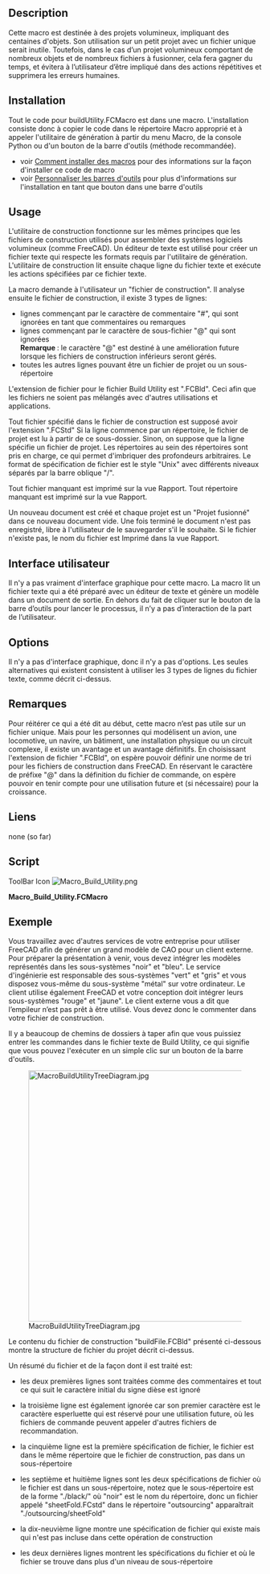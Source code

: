 <languages/>
<div class="mw-translate-fuzzy">
{{Macro/fr
|Name=Macro Build Utility
|Description=Cette macro fournit un utilitaire de compilation permettant d'assembler plusieurs fichiers projets en un seul.
|Author=Piffpoof
|Version=1.0
|Date=2015-01-21
|FCVersion=Toutes
|Download=[https://www.freecadweb.org/wiki/images/8/87/Macro_Build_Utility.png ToolBar Icon]
}}
</div>

==Description==
Cette macro est destinée à des projets volumineux, impliquant des centaines d'objets. Son utilisation sur un petit projet avec un fichier unique serait inutile. Toutefois, dans le cas d’un projet volumineux comportant de nombreux objets et de nombreux fichiers à fusionner, cela fera gagner du temps, et évitera à l’utilisateur d’être impliqué dans des actions répétitives et supprimera les erreurs humaines.

==Installation==
Tout le code pour buildUtility.FCMacro est dans une macro. L'installation consiste donc à copier le code dans le répertoire Macro approprié et à appeler l'utilitaire de génération à partir du menu Macro, de la console Python ou d'un bouton de la barre d'outils (méthode recommandée).
* voir [[How to install macros/fr|Comment installer des macros]] pour des informations sur la façon d'installer ce code de macro
* voir [[Customize Toolbars/fr|Personnaliser les barres d'outils]] pour plus d'informations sur l'installation en tant que bouton dans une barre d'outils

==Usage==
L'utilitaire de construction fonctionne sur les mêmes principes que les fichiers de construction utilisés pour assembler des systèmes logiciels volumineux (comme FreeCAD). Un éditeur de texte est utilisé pour créer un fichier texte qui respecte les formats requis par l'utilitaire de génération. L'utilitaire de construction lit ensuite chaque ligne du fichier texte et exécute les actions spécifiées par ce fichier texte.

La macro demande à l'utilisateur un "fichier de construction". Il analyse ensuite le fichier de construction, il existe 3 types de lignes:
* lignes commençant par le caractère de commentaire "#", qui sont ignorées en tant que commentaires ou remarques
* lignes commençant par le caractère de sous-fichier "@" qui sont ignorées <br /> <b> Remarque </b>: le caractère "@" est destiné à une amélioration future lorsque les fichiers de construction inférieurs seront gérés.
* toutes les autres lignes pouvant être un fichier de projet ou un sous-répertoire

L'extension de fichier pour le fichier Build Utility est ".FCBld". Ceci afin que les fichiers ne soient pas mélangés avec d'autres utilisations et applications.

Tout fichier spécifié dans le fichier de construction est supposé avoir l'extension ".FCStd"
Si la ligne commence par un répertoire, le fichier de projet est lu à partir de ce sous-dossier. Sinon, on suppose que la ligne spécifie un fichier de projet. Les répertoires au sein des répertoires sont pris en charge, ce qui permet d'imbriquer des profondeurs arbitraires. Le format de spécification de fichier est le style "Unix" avec différents niveaux séparés par la barre oblique "/".

Tout fichier manquant est imprimé sur la vue Rapport. Tout répertoire manquant est imprimé sur la vue Rapport.

Un nouveau document est créé et chaque projet est un "Projet fusionné" dans ce nouveau document vide.
Une fois terminé le document n'est pas enregistré, libre à l'utilisateur de le sauvegarder s'il le souhaite.
Si le fichier n'existe pas, le nom du fichier est Imprimé dans la vue Rapport.

==Interface utilisateur==
Il n'y a pas vraiment d'interface graphique pour cette macro. La macro lit un fichier texte qui a été préparé avec un éditeur de texte et génère un modèle dans un document de sortie. En dehors du fait de cliquer sur le bouton de la barre d’outils pour lancer le processus, il n’y a pas d’interaction de la part de l’utilisateur.

==Options==
Il n'y a pas d'interface graphique, donc il n'y a pas d'options. Les seules alternatives qui existent consistent à utiliser les 3 types de lignes du fichier texte, comme décrit ci-dessus.

==Remarques==
Pour réitérer ce qui a été dit au début, cette macro n’est pas utile sur un fichier unique. Mais pour les personnes qui modélisent un avion, une locomotive, un navire, un bâtiment, une installation physique ou un circuit complexe, il existe un avantage et un avantage définitifs. En choisissant l'extension de fichier ".FCBld", on espère pouvoir définir une norme de tri pour les fichiers de construction dans FreeCAD. En réservant le caractère de préfixe "@" dans la définition du fichier de commande, on espère pouvoir en tenir compte pour une utilisation future et (si nécessaire) pour la croissance.

==Liens==
none (so far)

==Script==

ToolBar Icon [[Image:Macro_Build_Utility.png]]

'''Macro_Build_Utility.FCMacro'''

{{MacroCode|code=
#
#						Build Utility
#                       v 0.0 - build from files and files in sub-folders
#
#***********************************************************************************
# routine to read in a build file and merge all specified projects
"""
This function asks the user for a "build file". It then parses that build file, there
are 3 legal line types:
- lines starting with the comment character "#" which are ignored
- lines starting with the subfile character "@" which are ignored
	Note:	the "@" character is for future enhancement when sub-build files 
			will be handled
- all other lines which may be a project file or a subfolder (sub-directory)
If the line is a subfolder then the project file is read from that subfolder.
Otherwise it is assumed the line specifies a project file.
A new document is created and each project is "Project Merged" into that new and empty document.
The document is not saved at the end, this is left for the user if desired.
If the file does not exist then the file name is Printed to the Report view
"""
"""
Example file:
#this is a sample build file
#==============================
@sub-build-files - not presently inplemented
# first the top-level file
metal
# now some misc files
./black/black
./blue/blue
# file does not exist
zebra 
# folder does not exist
/bear/bear
# multiple files in one sub-folder
./engineering/green
./engineering/grey
#multiple files in hierarchical folders
./externalModules/white
./externalModules/red/red
#./externalModules/red/stackerAssembly - commented out as not currently loading
./externalModules/red/orange
./externalModules/red/level3/yellow
"""
# import statements
import FreeCAD
import os.path
from PySide import QtGui

# UI Class definitions

# Class definitions

# Function definitionss

# Constant definitions
buildTargetDocument = "build_target"
commentTag = "#"
subfileTag = "@"
lineFeed = "\n"
subfolder = "./"
carriageReturn = "\r"
fileSeparator = "/"
fcFileExtension      = ".FCStd"
fcFileExtensionUC  = ".FCSTD"
fcFileExtensionLen = -6

# code ***********************************************************************************
buildFilePathName=QtGui.QFileDialog.getOpenFileName()[0]
if len(buildFilePathName) > 0:
	# set up a new empty "build_target" document
	FreeCAD.newDocument(buildTargetDocument)
	FreeCAD.setActiveDocument(buildTargetDocument)
	FreeCAD.ActiveDocument=FreeCAD.getDocument(buildTargetDocument)
	guiDoc=FreeCADGui.ActiveDocument
	#
	lastFileSeparator = buildFilePathName.rindex(fileSeparator)
	buildFilePath = buildFilePathName[: lastFileSeparator]
	buildFileName = buildFilePathName[lastFileSeparator +1:]
	#
	buildFileContents = open(buildFilePathName,"r")
	buildFileLines = buildFileContents.readlines()
	buildFileContents.close()
	#
	for line in buildFileLines:
		if line[0] == commentTag:
			# line of internal comment
			pass
		elif line[0] == subfileTag:
			# line of sub-build-file (not presently implemented)
			pass
		else:
			# a line which should specify a FreeCAD project file
			# - may be preceded by a sub-directory e.g. "./subdir309/"
			# - project file may be missing file extension
			#
			# if line break at end of file spec then remove
			if line[-1:] == lineFeed:
				line = line[:-1]
			if line[-1:] == carriageReturn:
				line = line[:-1]
			# if no FreeCAD project file extension supplied then append one
			# make an uppercase comparison in case of mixed case
			tempLine = fcFileExtension + line.upper()
			if fcFileExtensionUC != tempLine[fcFileExtensionLen:]:
				line = line + fcFileExtension
			# if there is a leading subdirectory then remove "./" from beginning
			if subfolder[0:2] == line[0:2]:
				line = line[2:]
			projectFileSpec = str(buildFilePath) + str("/") + str(line)
			if os.path.exists(projectFileSpec):
				guiDoc.mergeProject(projectFileSpec)
			else:
				FreeCAD.Console.PrintMessage('project file "' + projectFileSpec + '" not found' + "\n")

	# set view back to "build_target", it is up to user to save it (if they want)
	FreeCAD.setActiveDocument(buildTargetDocument)
	FreeCAD.ActiveDocument=FreeCAD.getDocument(buildTargetDocument)
	FreeCADGui.ActiveDocument=FreeCADGui.getDocument(buildTargetDocument)
	FreeCADGui.SendMsgToActiveView("ViewFit")
	FreeCADGui.activeDocument().activeView().viewAxometric()
#
#OS: Mac OS X
#Word size: 64-bit
#Version: 0.14.3703 (Git)
#Branch: releases/FreeCAD-0-14
#Hash: c6edd47334a3e6f209e493773093db2b9b4f0e40
#Python version: 2.7.5
#Qt version: 4.8.6
#Coin version: 3.1.3
#SoQt version: 1.5.0
#OCC version: 6.7.0
#
#thus ends the macro...
}}


==Exemple==
Vous travaillez avec d'autres services de votre entreprise pour utiliser FreeCAD afin de générer un grand modèle de CAO pour un client externe. Pour préparer la présentation à venir, vous devez intégrer les modèles représentés dans les sous-systèmes "noir" et "bleu". Le service d'ingénierie est responsable des sous-systèmes "vert" et "gris" et vous disposez vous-même du sous-système "métal" sur votre ordinateur. Le client utilise également FreeCAD et votre conception doit intégrer leurs sous-systèmes "rouge" et "jaune". Le client externe vous a dit que l’empileur n’est pas prêt à être utilisé. Vous devez donc le commenter dans votre fichier de construction.

Il y a beaucoup de chemins de dossiers à taper afin que vous puissiez entrer les commandes dans le fichier texte de Build Utility, ce qui signifie que vous pouvez l'exécuter en un simple clic sur un bouton de la barre d'outils.

[[File:MacroBuildUtilityTreeDiagram.jpg|500px]]

Le contenu du fichier de construction "buildFile.FCBld" présenté ci-dessous montre la structure de fichier du projet décrit ci-dessus.

{{Code|code=
#this is the build file for the complete assembly
#==============================
@sub-build-files - not presently implemented
# first the top-level file
metal
# now some misc files
./black/black
./blue/blue
# file does not exist
zebra 
# folder does not exist
/bear/bear
# multiple files in one sub-folder
./engineering/green
./engineering/grey
#multiple files in hierarchical folders
./externalModules/white
./externalModules/red/red
#./externalModules/red/stackerAssembly - commented out as not currently loading
./externalModules/red/orange
./externalModules/red/level3/yellow
}}
Un résumé du fichier et de la façon dont il est traité est:
* les deux premières lignes sont traitées comme des commentaires et tout ce qui suit le caractère initial du signe dièse est ignoré
{{Code|code=
#this is the build file for the complete assembly
#==============================
}}
* la troisième ligne est également ignorée car son premier caractère est le caractère esperluette qui est réservé pour une utilisation future, où les fichiers de commande peuvent appeler d'autres fichiers de recommandation.
{{Code|code=
@sub-build-files - not presently implemented
}}
* la cinquième ligne est la première spécification de fichier, le fichier est dans le même répertoire que le fichier de construction, pas dans un sous-répertoire
{{Code|code=
metal}}
* les septième et huitième lignes sont les deux spécifications de fichier où le fichier est dans un sous-répertoire, notez que le sous-répertoire est de la forme "./black/" où "noir" est le nom du répertoire, donc un fichier appelé "sheetFold.FCstd" dans le répertoire "outsourcing" apparaîtrait "./outsourcing/sheetFold"
{{Code|code=
./black/black
./blue/blue}}
* la dix-neuvième ligne montre une spécification de fichier qui existe mais qui n'est pas incluse dans cette opération de construction
{{Code|code=
#./externalModules/red/stackerAssembly - commented out as not currently loading}}
* les deux dernières lignes montrent les spécifications du fichier et où le fichier se trouve dans plus d'un niveau de sous-répertoire
{{Code|code=
./externalModules/red/orange
./externalModules/red/level3/yellow
}}



{{clear}}